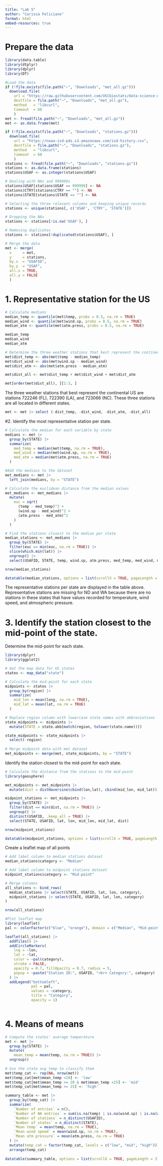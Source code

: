 ```yaml
---
title: "Lab 5"
author: "Carissa Feliciano"
format: html
embed-resources: true
---
```


# Prepare the data 
```r
library(data.table)
library(dtplyr)
library(dplyr)
library(DT)

#Load the data
if (!file.exists(file.path("~", "Downloads", "met_all.gz")))
  download.file(
    url = "https://raw.githubusercontent.com/USCbiostats/data-science-data/master/02_met/met_all.gz",
    destfile = file.path("~", "Downloads", "met_all.gz"),
    method   = "libcurl",
    timeout  = 60
    )
met <- fread(file.path("~", "Downloads", "met_all.gz"))
met <- as.data.frame(met)

if (!file.exists(file.path("~", "Downloads", "stations.gz")))
  download.file(
    url = "https://noaa-isd-pds.s3.amazonaws.com/isd-history.csv",
    destfile = file.path("~", "Downloads", "stations.gz"),
    method   = "libcurl",
    timeout  = 60
    )
stations <- fread(file.path("~", "Downloads", "stations.gz"))
stations <- as.data.frame(stations)
stations$USAF <- as.integer(stations$USAF)
```

```r
# Dealing with NAs and 999999s
stations$USAF[stations$USAF == 999999] <- NA
stations$CTRY[stations$CTRY == ""] <- NA
stations$STATE[stations$STATE == ""] <- NA
```

```r
# Selecting the three relevant columns and keeping unique records
stations <- unique(stations[, c('USAF', 'CTRY', 'STATE')])
```

```r
# Dropping the NAs
stations <- stations[!is.na('USAF'), ]
```

```r
# Removing duplicates
stations <- stations[!duplicated(stations$USAF), ]
```

```r
# Merge the data 
met <- merge(
  x     = met,      
  y     = stations, 
  by.x  = "USAFID",
  by.y  = "USAF", 
  all.x = TRUE,      
  all.y = FALSE
  )
```

# 1. Representative station for the US
```r
# Calculate medians 
median_temp <- quantile(met$temp, probs = 0.5, na.rm = TRUE)
median_wind <- quantile(met$wind.sp, probs = 0.5, na.rm = TRUE)
median_atm <- quantile(met$atm.press, probs = 0.5, na.rm = TRUE)

median_temp
median_wind
median_atm
```

```r
# Determine the three weather stations that best represent the continental US
met$dist_temp <- abs(met$temp - median_temp)
met$dist_wind <- abs(met$wind.sp - median_wind)
met$dist_atm <- abs(met$atm.press - median_atm)

met$dist_all <- met$dist_temp + met$dist_wind + met$dist_atm 

met[order(met$dist_all), ][1:3, ]
```

The three weather stations that best represent the continental US are stations 722246 (FL), 722390 (LA), and 723066 (NC). These three stations are all located in different states. 

```r
met <- met |> select (-dist_temp, -dist_wind, -dist_atm, -dist_all)
```

#2. Identify the most representative station per state.
```r
# Calculate the median for each variable by state
medians <- met |>
  group_by(STATE) |>
  summarize(
    med_temp = median(met$temp, na.rm = TRUE),
    med_wind = median(met$wind.sp, na.rm = TRUE),
    med_atm = median(met$atm.press, na.rm = TRUE)
  )

#Add the medians to the dataset 
met_medians <- met |>
  left_join(medians, by = "STATE")

# Calculate the euclidean distance from the median values
met_medians <- met_medians |>
  mutate(
    euc = sqrt(
      (temp - med_temp)^2 + 
      (wind.sp - med_wind)^2 +
      (atm.press - med_atm)^2
    )
  )
```

```r
# Find the stations closest to the median per state
median_stations <- met_medians |>
  group_by(STATE) |>
  filter(euc == min(euc, na.rm = TRUE)) |>
  slice(which.min(lat)) |>
  ungroup() |>
  select(USAFID, STATE, temp, wind.sp, atm.press, med_temp, med_wind, med_atm, lat, lon)

nrow(median_stations)

datatable(median_stations, options = list(scrollX = TRUE, pageLength = 10))
```
The representative stations per state are displayed in the table above. Representative stations are missing for ND and WA because there are no stations in these states that have values recorded for temperature, wind speed, and atmospheric pressure.

# 3. Identify the station closest to the mid-point of the state. 
Determine the mid-point for each state.
```r
library(dplyr)
library(ggplot2)

# Get the map data for US states
states <- map_data("state")

# Calculate the mid-point for each state
midpoints <- states |>
  group_by(region) |>
  summarize(
    mid_lon = mean(long, na.rm = TRUE),
    mid_lat = mean(lat, na.rm = TRUE)
  )

# Replace region column with lowercase state names with abbreviations
state_midpoints <- midpoints |> 
  mutate(STATE = state.abb[match(region, tolower(state.name))])

state_midpoints <- state_midpoints |>
  select(-region)
  
# Merge midpoint data with met dataset 
met_midpoints <- merge(met, state_midpoints, by = "STATE")
```

Identify the station closest to the mid-point for each state. 
```r
# Calculate the distance from the stations to the mid-point
library(geosphere)

met_midpoints <- met_midpoints |>
  mutate(dist = distHaversine(cbind(lon,lat), cbind(mid_lon, mid_lat)))
```

```r
midpoint_stations <- met_midpoints |>
  group_by(STATE) |>
  filter(dist == min(dist, na.rm = TRUE)) |>
  ungroup() |>
  distinct(USAFID, .keep_all = TRUE) |>
  select(STATE, USAFID, lat, lon, mid_lon, mid_lat, dist)

nrow(midpoint_stations)

datatable(midpoint_stations, options = list(scrollX = TRUE, pageLength = 10))
```

Create a leaflet map of all points
```r
# Add label column to median stations dataset
median_stations$category <- "Median"

# Add label column to midpoint stations dataset 
midpoint_stations$category <- "Mid-point"

# Merge columns 
all_stations <- bind_rows(
  median_stations |> select(STATE, USAFID, lat, lon, category),
  midpoint_stations |> select(STATE, USAFID, lat, lon, category)
)

nrow(all_stations)
```

```r
#Plot leaflet map
library(leaflet)
pal <- colorFactor(c("blue", "orange"), domain = c("Median", "Mid-point"))

leaflet(all_stations) |>
  addTiles() |>
  addCircleMarkers(
    lng = ~lon, 
    lat = ~lat, 
    color = ~pal(category),
    stroke = FALSE,
    opacity = 0.7, fillOpacity = 0.7, radius = 5,
    popup = ~paste("Station ID:", USAFID, "<br> Category:", category)
  ) |>
  addLegend("bottomleft",
            pal = pal,
            values = ~category,
            title = "Category",
            opacity = 1)
  
```

# 4. Means of means
```r
# Compute the states' average temperature 
met <- met |>
  group_by(STATE) |>
  mutate(
    mean_temp = mean(temp, na.rm = TRUE)) |>
  ungroup()
  
# Use the state avg temp to classify them 
met$temp_cat <- rep(NA, nrow(met))
met$temp_cat[met$mean_temp <20] <- 'low'
met$temp_cat[met$mean_temp >= 20 & met$mean_temp <25] <- 'mid'
met$temp_cat[met$mean_temp >= 25] <- 'high'
```
```r
summary_table <- met |>
  group_by(temp_cat) |>
  summarize(
    `Number of entries` = n(),
    `Number of NA entries` = sum(is.na(temp) | is.na(wind.sp) | is.na(atm.press)),
    `Number of stations` = n_distinct(USAFID),
    `Number of states` = n_distinct(STATE),
    `Mean temp` = mean(temp, na.rm = TRUE),
    `Mean wind speed` = mean(wind.sp, na.rm = TRUE),
    `Mean atm pressure` = mean(atm.press, na.rm = TRUE)
  ) |>
  mutate(temp_cat = factor(temp_cat, levels = c("low", "mid", "high"))) |>
  arrange(temp_cat)
    
datatable(summary_table, options = list(scrollX = TRUE, pageLength = 3))
```
